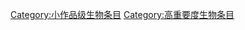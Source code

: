 {{catmore1|[[Wikipedia:生物专题|Wikipedia:生物专题]]}}
{{emptycat}}
{{生物条目统计表}}
[[Category:小作品级生物条目|Category:小作品级生物条目]]
[[Category:高重要度生物条目|Category:高重要度生物条目]]